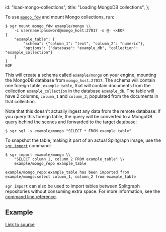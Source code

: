   id: "load-mongo-collections",
  title: "Loading MongoDB collections",
};

To use [`mongo_fdw`](https://github.com/EnterpriseDB/mongo_fdw) and mount Mongo collections, run:

```
$ sgr mount mongo_fdw example/mongo \\
    -c username:password@mongo_host:27017 -o @- <<EOF
{
    "example_table": {
        "schema": {"column_1": "text", "column_2": "numeric"},
        "options": {"database": "example_db", "collection": "example_collection"}
    }
}
EOF
```

This will create a schema called `example/mongo` on your engine, mounting the MongoDB database from `mongo_host:27017`. The schema will contain one foreign table, `example_table`, that will contain documents from the collection `example_collection` in the database `example_db`. The table will have 2 columns, `column_1` and `column_2`, populated from the documents in that collection.

Note that this doesn't actually ingest any data from the remote database: if you query this foreign table, the query
will be converted to a MongoDB query behind the scenes and forwarded to the target database:

```
$ sgr sql -s example/mongo "SELECT * FROM example_table"
```

To snapshot the table, making it part of an actual Splitgraph image, use the [`sgr import`](../../sgr/image-management-creation/import) command:

```
$ sgr import example/mongo \\
    "SELECT column_1, column_2 FROM example_table" \\
    example/mongo_repo example_table

example/mongo_repo:example_table has been imported from example/mongo:select column_1, column_2 from example_table
```

`sgr import` can also be used to import tables between Splitgraph repositories without consuming extra space. For more information, see the [command line reference](../../sgr/image-management-creation/import).

## Example

[Link to source](https://github.com/splitgraph/splitgraph/tree/master/examples/import-from-mongo)

<cast src="@splitgraph/content/casts/versioned/latest/import-from-mongo.cast" />
